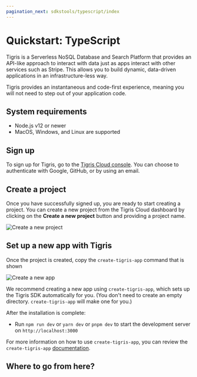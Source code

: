 ```yaml
---
pagination_next: sdkstools/typescript/index
---
```



# Quickstart: TypeScript

Tigris is a Serverless NoSQL Database and Search Platform that provides
an API-like approach to interact with data just as apps interact with other
services such as Stripe. This allows you to build dynamic, data-driven
applications in an infrastructure-less way.

Tigris provides an instantaneous and code-first experience, meaning you will not
need to step out of your application code.

## System requirements

- Node.js v12 or newer
- MacOS, Windows, and Linux are supported

## Sign up

To sign up for Tigris, go to the <a href={tigrisConfig.signupUrl}>Tigris Cloud console</a>.
You can choose to authenticate with Google, GitHub, or by using an email.

## Create a project

Once you have successfully signed up, you are ready to start creating a project.
You can create a new project from the Tigris Cloud dashboard by clicking on the
**Create a new project** button and providing a project name.

![Create a new project](/img/screenshots/create-new-project-dialog.jpg)

## Set up a new app with Tigris

Once the project is created, copy the `create-tigris-app` command that is shown

![Create a new app](/img/screenshots/create-tigris-app-dialog.jpg)

We recommend creating a new app using `create-tigris-app`, which sets up the
Tigris SDK automatically for you. (You don't need to create an empty directory.
`create-tigris-app` will make one for you.)

After the installation is complete:

- Run `npm run dev` or `yarn dev` or `pnpm dev` to start the development server
  on `http://localhost:3000`

For more information on how to use `create-tigris-app`, you can review the
`create-tigris-app` [documentation](/docs/sdkstools/create-tigris-app/).

## Where to go from here?

<QuickstartFooter />
